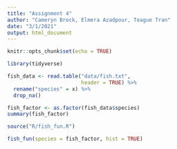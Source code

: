 ```yaml
---
title: "Assignment 4"
author: "Cameryn Brock, Elmera Azadpour, Teague Tran"
date: "3/1/2021"
output: html_document
---
```


```r
knitr::opts_chunk$set(echo = TRUE)
```

```r
library(tidyverse)

fish_data <- read.table("data/fish.txt",
                        header = TRUE) %>% 
  rename("species" = x) %>% 
  drop_na()

fish_factor <- as.factor(fish_data$species)
summary(fish_factor)

source("R/fish_fun.R")

fish_fun(species = fish_factor, hist = TRUE)
```
